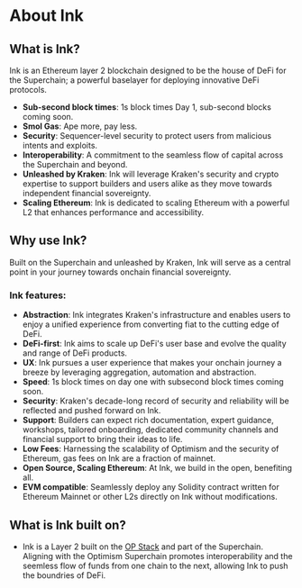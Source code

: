# About Ink

## What is Ink?

Ink is an Ethereum layer 2 blockchain designed to be the house of DeFi for the Superchain; a powerful baselayer for deploying innovative DeFi protocols.

* **Sub-second block times**: 1s block times Day 1, sub-second blocks coming soon.
* **Smol Gas**: Ape more, pay less.
* **Security**: Sequencer-level security to protect users from malicious intents and exploits.
* **Interoperability**: A commitment to the seamless flow of capital across the Superchain and beyond.
* **Unleashed by Kraken**: Ink will leverage Kraken's security and crypto expertise to support builders and users alike as they move towards independent financial sovereignty.
* **Scaling Ethereum**: Ink is dedicated to scaling Ethereum with a powerful L2 that enhances performance and accessibility.

## Why use Ink?

Built on the Superchain and unleashed by Kraken, Ink will serve as a central point in your journey towards onchain financial sovereignty.



### Ink features:

* **Abstraction**: Ink integrates Kraken's infrastructure and enables users to enjoy a unified experience from converting fiat to the cutting edge of DeFi.
* **DeFi-first**: Ink aims to scale up DeFi's user base and evolve the quality and range of DeFi products.
* **UX**: Ink pursues a user experience that makes your onchain journey a breeze by leveraging aggregation, automation and abstraction.
* **Speed**: 1s block times on day one with subsecond block times coming soon.
* **Security**: Kraken's decade-long record of security and reliability will be reflected and pushed forward on Ink.
* **Support**: Builders can expect rich documentation, expert guidance, workshops, tailored onboarding, dedicated community channels and financial support to bring their ideas to life.
* **Low Fees**: Harnessing the scalability of Optimism and the security of Ethereum, gas fees on Ink are a fraction of mainnet.
* **Open Source, Scaling Ethereum**: At Ink, we build in the open, benefiting all.
* **EVM compatible**: Seamlessly deploy any Solidity contract written for Ethereum Mainnet or other L2s directly on Ink without modifications.

## What is Ink built on?

* Ink is a Layer 2 built on the [OP Stack](https://docs.optimism.io/stack/getting-started) and part of the Superchain. Aligning with the Optimism Superchain promotes interoperability and the seemless flow of funds from one chain to the next, allowing Ink to push the boundries of DeFi. 

